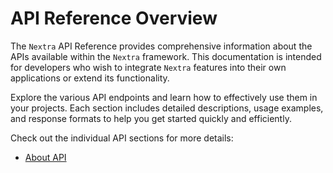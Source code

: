 # API Reference Overview

The `Nextra` API Reference provides comprehensive information about the APIs
available within the `Nextra` framework.
This documentation is intended for developers
who wish to integrate `Nextra` features into their own applications
or extend its functionality.

Explore the various API endpoints
and learn how to effectively use them in your projects.
Each section includes detailed descriptions, usage examples,
and response formats to help you get started quickly and efficiently.

Check out the individual API sections for more details:

- [About API](/reference_api/about)
